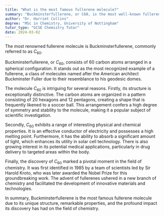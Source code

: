 ```yaml
---
title: "What is the most famous fullerene molecule?"
summary: "Buckminsterfullerene, or C60, is the most well-known fullerene molecule, recognized for its unique structure and properties."
author: "Dr. Harriet Collins"
degree: "MSc in Chemistry, University of Nottingham"
tutor_type: "GCSE Chemistry Tutor"
date: 2024-03-02
---
```


The most renowned fullerene molecule is Buckminsterfullerene, commonly referred to as $C_{60}$.

Buckminsterfullerene, or $C_{60}$, consists of $60$ carbon atoms arranged in a spherical configuration. It stands out as the most recognized example of a fullerene, a class of molecules named after the American architect Buckminster Fuller due to their resemblance to his geodesic domes.

The molecule $C_{60}$ is intriguing for several reasons. Firstly, its structure is exceptionally distinctive. The carbon atoms are organized in a pattern consisting of $20$ hexagons and $12$ pentagons, creating a shape that is frequently likened to a soccer ball. This arrangement confers a high degree of symmetry and stability to the molecule, making it a popular subject of scientific investigation.

Secondly, $C_{60}$ exhibits a range of interesting physical and chemical properties. It is an effective conductor of electricity and possesses a high melting point. Furthermore, it has the ability to absorb a significant amount of light, which enhances its utility in solar cell technology. There is also growing interest in its potential medical applications, particularly in drug delivery to targeted areas within the body.

Finally, the discovery of $C_{60}$ marked a pivotal moment in the field of chemistry. It was first identified in $1985$ by a team of scientists led by Sir Harold Kroto, who was later awarded the Nobel Prize for this groundbreaking work. The advent of fullerenes ushered in a new branch of chemistry and facilitated the development of innovative materials and technologies.

In summary, Buckminsterfullerene is the most famous fullerene molecule due to its unique structure, remarkable properties, and the profound impact its discovery has had on the field of chemistry.
    